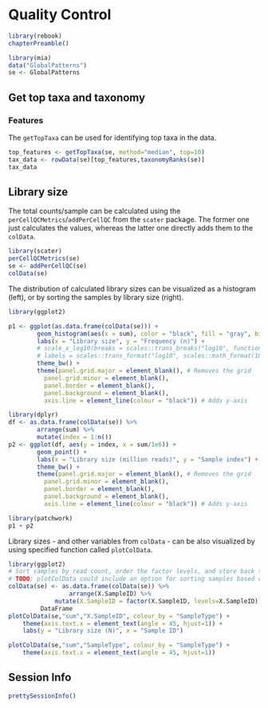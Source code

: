 # Quality Control {#quality-control}

```r
library(rebook)
chapterPreamble()
```

```r
library(mia)
data("GlobalPatterns")
se <- GlobalPatterns 
```

## Get top taxa and taxonomy   

### Features  

The `getTopTaxa` can be used for identifying top taxa in the data.   
```r
top_features <- getTopTaxa(se, method="median", top=10)
tax_data <- rowData(se)[top_features,taxonomyRanks(se)]
tax_data
```

## Library size   

The total counts/sample can be calculated using the
`perCellQCMetrics`/`addPerCellQC` from the `scater` package. The former one 
just calculates the values, whereas the latter one directly adds them to the
`colData`.

```r
library(scater)
perCellQCMetrics(se)
se <- addPerCellQC(se)
colData(se)
```

The distribution of calculated library sizes can be visualized as a
histogram (left), or by sorting the samples by library size (right).

```r
library(ggplot2)

p1 <- ggplot(as.data.frame(colData(se))) +
        geom_histogram(aes(x = sum), color = "black", fill = "gray", bins = 30) +
        labs(x = "Library size", y = "Frequency (n)") + 
        # scale_x_log10(breaks = scales::trans_breaks("log10", function(x) 10^x), 
        # labels = scales::trans_format("log10", scales::math_format(10^.x))) +
        theme_bw() +
        theme(panel.grid.major = element_blank(), # Removes the grid
          panel.grid.minor = element_blank(),
          panel.border = element_blank(),
          panel.background = element_blank(),
          axis.line = element_line(colour = "black")) # Adds y-axis

library(dplyr)
df <- as.data.frame(colData(se)) %>%
        arrange(sum) %>%
        mutate(index = 1:n())
p2 <- ggplot(df, aes(y = index, x = sum/1e6)) +
        geom_point() +	
        labs(x = "Library size (million reads)", y = "Sample index") +	
        theme_bw() +
        theme(panel.grid.major = element_blank(), # Removes the grid
          panel.grid.minor = element_blank(),
          panel.border = element_blank(),
          panel.background = element_blank(),
          axis.line = element_line(colour = "black")) # Adds y-axis

library(patchwork)
p1 + p2
```

Library sizes - and other variables from `colData` - can be also visualized by using 
specified function called `plotColData`.

```r
library(ggplot2)
# Sort samples by read count, order the factor levels, and store back to se as DataFrame
# TODO: plotColData could include an option for sorting samples based on colData variables
colData(se) <- as.data.frame(colData(se)) %>%
                 arrange(X.SampleID) %>%
        	 mutate(X.SampleID = factor(X.SampleID, levels=X.SampleID)) %>%
		 DataFrame
plotColData(se,"sum","X.SampleID", colour_by = "SampleType") + 
    theme(axis.text.x = element_text(angle = 45, hjust=1)) +
    labs(y = "Library size (N)", x = "Sample ID") 	    
```

```r
plotColData(se,"sum","SampleType", colour_by = "SampleType") + 
    theme(axis.text.x = element_text(angle = 45, hjust=1))
```


## Session Info {-}

```r
prettySessionInfo()
```
